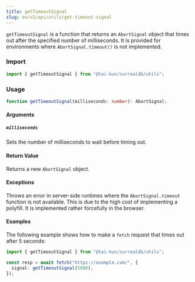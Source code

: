 ```yaml
---
title: getTimeoutSignal
slug: en/v2/api/utils/get-timeout-signal
---
```


`getTimeoutSignal` is a function that returns an `AbortSignal` object that times out after the specified number of milliseconds. It is provided for environments where `AbortSignal.timeout()` is not implemented.

### Import

```ts
import { getTimeoutSignal } from "@tai-kun/surrealdb/utils";
```

### Usage

```ts
function getTimeoutSignal(milliseconds: number): AbortSignal;
```

#### Arguments

##### `milliseconds`

Sets the number of milliseconds to wait before timing out.

#### Return Value

Returns a new `AbortSignal` object.

#### Exceptions

Throws an error in server-side runtimes where the `AbortSignal.timeout` function is not available. This is due to the high cost of implementing a polyfill. It is implemented rather forcefully in the browser.

#### Examples

The following example shows how to make a `fetch` request that times out after 5 seconds:

```ts
import { getTimeoutSignal } from "@tai-kun/surrealdb/utils";

const resp = await fetch("https://example.com/", {
  signal: getTimeoutSignal(5000),
});
```
